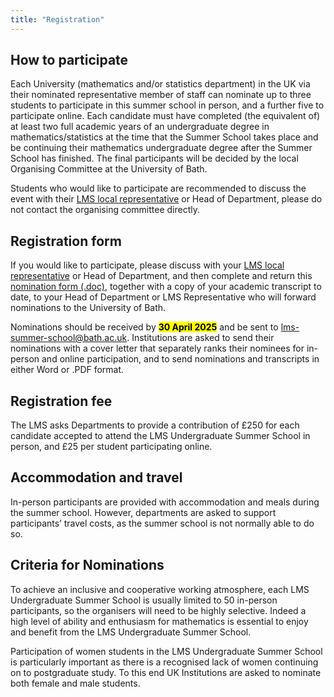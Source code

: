 ```yaml
---
title: "Registration"
---
```


## How to participate

<!-- Participants will be students on UK mathematics programmes who are entering their final year of study in autumn 2025. Students will be nominated by their home department via their nominated representative member of staff. -->


Each University (mathematics and/or statistics department) in the UK via their nominated representative member of staff can nominate up to three students to participate in this summer school in person, and a further five to participate online. 
Each candidate must have completed (the equivalent of) at least two full academic years of an undergraduate degree in mathematics/statistics at the time that the Summer School takes place and be continuing their mathematics undergraduate degree after the Summer School has finished. The final participants will be decided by the local Organising Committee at the University of Bath. 

Students who would like to participate are recommended to discuss the event with their [LMS local representative](https://www.lms.ac.uk/membership/lms-representatives) or Head of Department, please do not contact the organising committee directly.

## Registration form

If you would like to participate, please discuss with your [LMS local representative](https://www.lms.ac.uk/membership/lms-representatives) or Head of Department, and then complete and return this [nomination form (.doc)](Summer School Nomination Form 2025.doc), together with a copy of your academic transcript to date, to your Head of Department or LMS Representative who will forward nominations to the University of Bath.

Nominations should be received by [**30 April 2025**]{.mark}  and be sent to [lms-summer-school@bath.ac.uk](mailto:lms-summer-school@bath.ac.uk). Institutions are asked to send their nominations with a cover letter that separately ranks their nominees for in-person and online participation, and to send nominations and transcripts in either Word or .PDF format.

## Registration fee 

The LMS asks Departments to provide a contribution of £250 for each candidate accepted to attend the LMS Undergraduate Summer School in person, and £25 per student participating online.

## Accommodation and travel

In-person participants are provided with accommodation and meals during the summer school. However, departments are asked to support participants' travel costs, as the summer school is not normally able to do so.

## Criteria for Nominations

To achieve an inclusive and cooperative working atmosphere, each LMS Undergraduate Summer School is usually limited to 50 in-person participants, so the organisers will need to be highly selective.  Indeed a high level of ability and enthusiasm for mathematics is essential to enjoy and benefit from the LMS Undergraduate Summer School.
 
Participation of women students in the LMS Undergraduate Summer School is particularly important as there is a recognised lack of women continuing on to postgraduate study.  To this end UK Institutions are asked to nominate both female and male students. 
